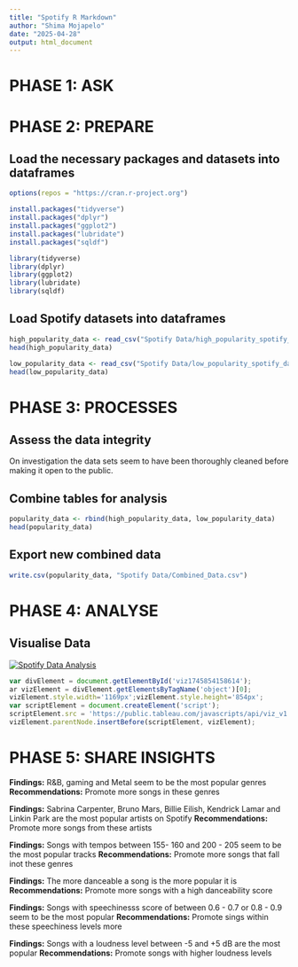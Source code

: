 ---
title: "Spotify R Markdown"
author: "Shima Mojapelo"
date: "2025-04-28"
output: html_document
---
# **PHASE 1: ASK**


# **PHASE 2: PREPARE**

## Load the necessary packages and datasets into dataframes

```{r, load packages}
options(repos = "https://cran.r-project.org")

install.packages("tidyverse")
install.packages("dplyr")
install.packages("ggplot2")
install.packages("lubridate")
install.packages("sqldf")

library(tidyverse)
library(dplyr)
library(ggplot2)
library(lubridate)
library(sqldf)

```

## Load Spotify datasets into dataframes

```{r, load and preview Spotify data sets}

high_popularity_data <- read_csv("Spotify Data/high_popularity_spotify_data.csv") 
head(high_popularity_data)

low_popularity_data <- read_csv("Spotify Data/low_popularity_spotify_data.csv")
head(low_popularity_data)

```

# **PHASE 3: PROCESSES**

## Assess the data integrity

On investigation the data sets seem to have been thoroughly cleaned before making it open to the public.

## Combine tables for analysis

```{r, Assess the data integrity}
popularity_data <- rbind(high_popularity_data, low_popularity_data)
head(popularity_data)

```

## Export new combined data

```{r, Export new combined data}
write.csv(popularity_data, "Spotify Data/Combined_Data.csv")

```


# **PHASE 4: ANALYSE**

## Visualise Data

<div class='tableauPlaceholder' id='viz1745854158614' style='position: relative'><noscript><a href='#'><img alt='Spotify Data Analysis ' src='https:&#47;&#47;public.tableau.com&#47;static&#47;images&#47;Sp&#47;SpotifyDataAnalysis_17458531912460&#47;Story1&#47;1_rss.png' style='border: none' /></a></noscript><object class='tableauViz'  style='display:none;'><param name='host_url' value='https%3A%2F%2Fpublic.tableau.com%2F' /> <param name='embed_code_version' value='3' /> <param name='site_root' value='' /><param name='name' value='SpotifyDataAnalysis_17458531912460&#47;Story1' /><param name='tabs' value='no' /><param name='toolbar' value='yes' /><param name='static_image' value='https:&#47;&#47;public.tableau.com&#47;static&#47;images&#47;Sp&#47;SpotifyDataAnalysis_17458531912460&#47;Story1&#47;1.png' /> <param name='animate_transition' value='yes' /><param name='display_static_image' value='yes' /><param name='display_spinner' value='yes' /><param name='display_overlay' value='yes' /><param name='display_count' value='yes' /><param name='language' value='en-US' /><param name='filter' value='publish=yes' /></object></div> 

```{js, Visualise Data}

var divElement = document.getElementById('viz1745854158614');                    
ar vizElement = divElement.getElementsByTagName('object')[0];                    
vizElement.style.width='1169px';vizElement.style.height='854px';                    
var scriptElement = document.createElement('script');                    
scriptElement.src = 'https://public.tableau.com/javascripts/api/viz_v1.js';                    
vizElement.parentNode.insertBefore(scriptElement, vizElement);

```

# **PHASE 5: SHARE INSIGHTS**

**Findings:** R&B, gaming and Metal seem to be the most popular genres
**Recommendations:** Promote more songs in these genres

**Findings:** Sabrina Carpenter, Bruno Mars, Billie Eilish, Kendrick Lamar and Linkin Park are the most popular artists on Spotify
**Recommendations:** Promote more songs from these artists

**Findings:** Songs with tempos between 155- 160 and 200 - 205 seem to be the most popular tracks
**Recommendations:** Promote more songs that fall inot these genres

**Findings:** The more danceable a song is the more popular it is
**Recommendations:** Promote more songs with a high danceability score

**Findings:** Songs with speechinesss score of between 0.6 - 0.7 or 0.8 - 0.9 seem to be the most popular
**Recommendations:** Promote sings within these speechiness levels more

**Findings:**  Songs with a loudness level between -5 and +5 dB are the most popular
**Recommendations:** Promote songs with higher loudness levels
